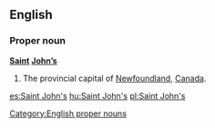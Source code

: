 ==English==

===Proper noun===
'''[[Saint]] [[John]][['s|’s]]'''

# The provincial capital of [[Newfoundland]], [[Canada]].

[[Category:English proper nouns]]

[[es:Saint John's]]
[[hu:Saint John's]]
[[pl:Saint John's]]
